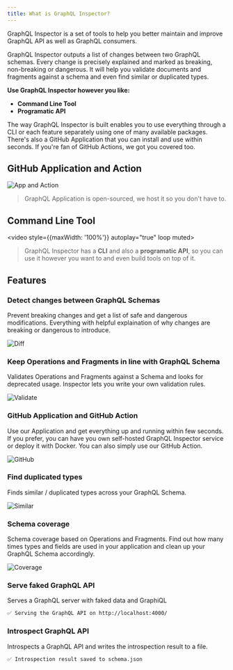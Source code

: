 ```yaml
---
title: What is GraphQL Inspector?
---
```


GraphQL Inspector is a set of tools to help you better maintain and improve GraphQL API as well as GraphQL consumers.

GraphQL Inspector outputs a list of changes between two GraphQL schemas. Every change is precisely explained and marked as breaking, non-breaking or dangerous. It will help you validate documents and fragments against a schema and even find similar or duplicated types.

**Use GraphQL Inspector however you like:**

- **Command Line Tool**
- **Programatic API**

The way GraphQL Inspector is built enables you to use everything through a CLI or each feature separately using one of many available packages. There's also a GitHub Application that you can install and use within seconds. If you're fan of GitHub Actions, we got you covered too.

## GitHub Application and Action

![App and Action](/img/github/app-action.jpg)

> GraphQL Application is open-sourced, we host it so you don't have to.

## Command Line Tool

<video style={{maxWidth: '100%'}} autoplay="true" loop muted>
  <source src="/img/cli/demo.webm" type="video/webm" />
  <source src="/img/cli/demo.mp4" type="video/mp4" />
</video>

> GraphQL Inspector has a **CLI** and also a **programatic API**, so you can use it however you want to and even build tools on top of it.

## Features

### Detect changes between GraphQL Schemas

Prevent breaking changes and get a list of safe and dangerous modifications. Everything with helpful explaination of why changes are breaking or dangerous to introduce.

![Diff](/img/cli/diff.jpg)

### Keep Operations and Fragments in line with GraphQL Schema

Validates Operations and Fragments against a Schema and looks for deprecated usage. Inspector lets you write your own validation rules.

![Validate](/img/cli/validate.jpg)

### GitHub Application and GitHub Action

Use our Application and get everything up and running within few seconds. If you prefer, you can have you own self-hosted GraphQL Inspector service or deploy it with Docker. You can also simply use our GitHub Action.

![GitHub](/img/cli/github.jpg)

### Find duplicated types

Finds similar / duplicated types across your GraphQL Schema.

![Similar](/img/cli/similar.jpg)

### Schema coverage

Schema coverage based on Operations and Fragments. Find out how many times types and fields are used in your application and clean up your GraphQL Schema accordingly.

![Coverage](/img/cli/coverage.jpg)

### Serve faked GraphQL API

Serves a GraphQL server with faked data and GraphiQL

```bash
✅ Serving the GraphQL API on http://localhost:4000/
```

### Introspect GraphQL API

Introspects a GraphQL API and writes the introspection result to a file.

```bash
✅ Introspection result saved to schema.json
```
